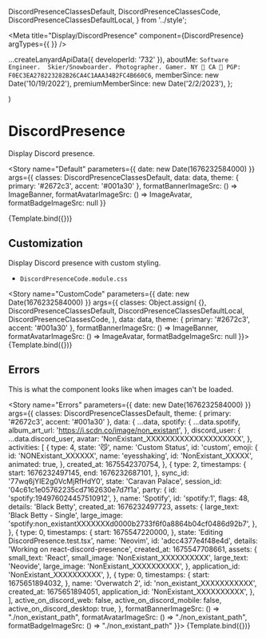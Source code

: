   DiscordPresenceClassesDefault,
  DiscordPresenceClassesCode,
  DiscordPresenceClassesDefaultLocal,
} from '../style';

<Meta title="Display/DiscordPresence" component={DiscordPresence} argTypes={{ }} />

  ...createLanyardApiData({ developerId: '732' }),
  aboutMe: `Software Engineer.  Skier/Snowboarder. Photographer. Gamer.
NY 🌆 CA 🌁
PGP: F0EC3EA278223282B26CA4C1AAA34B2FC4B660C6`,
  memberSince: new Date('10/19/2022'),
  premiumMemberSince: new Date('2/2/2023'),
};

  <div style={{ fontSize: '16px' }}>
    <ThemeDiscordPresence
      classes={args.classes}
      theme={args.theme}
    >
      <DiscordPresence
        data={args.data}
        formatBannerImageSrc={args.formatBannerImageSrc}
        formatAvatarImageSrc={args.formatAvatarImageSrc}
        formatBadgeImageSrc={args.formatBadgeImageSrc}
      />
    </ThemeDiscordPresence>
  </div>
)

# DiscordPresence

Display Discord presence.

<Story
  name="Default"
  parameters={{ date: new Date(1676232584000) }}
  args={{
    classes: DiscordPresenceClassesDefault,
    data: data,
    theme: { primary: '#2672c3', accent: '#001a30' },
    formatBannerImageSrc: () => ImageBanner,
    formatAvatarImageSrc: () => ImageAvatar,
    formatBadgeImageSrc: null
  }}
>
  {Template.bind({})}
</Story>

## Customization

Display Discord presence with custom styling.

- `DiscordPresenceCode.module.css`

<Story
  name="CustomCode"
  parameters={{ date: new Date(1676232584000) }}
  args={{
    classes: Object.assign(
      {},
      DiscordPresenceClassesDefault,
      DiscordPresenceClassesDefaultLocal,
      DiscordPresenceClassesCode,
    ),
    data: data,
    theme: { primary: '#2672c3', accent: '#001a30' },
    formatBannerImageSrc: () => ImageBanner,
    formatAvatarImageSrc: () => ImageAvatar,
    formatBadgeImageSrc: null
  }}>
  {Template.bind({})}
</Story>

## Errors

This is what the component looks like when images can't be loaded.

<Story
  name="Errors"
  parameters={{ date: new Date(1676232584000) }}
  args={{
    classes: DiscordPresenceClassesDefault,
    theme: { primary: '#2672c3', accent: '#001a30' },
    data: {
      ...data,
      spotify: {
        ...data.spotify,
        album_art_url: 'https://i.scdn.co/image/non_existant',
      },
      discord_user: {
        ...data.discord_user,
        avatar: 'NonExistant_XXXXXXXXXXXXXXXXXXXX',
      },
      activities: [
        {
          type: 4,
          state: '😼',
          name: 'Custom Status',
          id: 'custom',
          emoji: {
            id: 'NONExistant_XXXXXX',
            name: 'eyesshaking',
            id: 'NonExistant_XXXXX',
            animated: true,
          },
          created_at: 1675542370754,
        },
        {
          type: 2,
          timestamps: {
            start: 1676232497145,
            end: 1676232687101,
          },
          sync_id: '77wq6jYIE2g0VcMjRfHdY0',
          state: 'Caravan Palace',
          session_id: '04c61c1e05762235cd7162630e7d7f1a',
          party: {
            id: 'spotify:194976024457510912',
          },
          name: 'Spotify',
          id: 'spotify:1',
          flags: 48,
          details: 'Black Betty',
          created_at: 1676232497723,
          assets: {
            large_text: 'Black Betty - Single',
            large_image: 'spotify:non_existantXXXXXXXd0000b2733f6f0a8864b04cf0486d92b7',
          },
        },
        {
          type: 0,
          timestamps: {
            start: 1675547220000,
          },
          state: 'Editing DiscordPresence.test.tsx',
          name: 'Neovim',
          id: 'adcc4377e4f48e4d',
          details: 'Working on react-discord-presence',
          created_at: 1675547708661,
          assets: {
            small_text: 'React',
            small_image: 'NonExistant_XXXXXXXXXX',
            large_text: 'Neovide',
            large_image: 'NonExistant_XXXXXXXXXX',
          },
          application_id: 'NonExistant_XXXXXXXXXX',
        },
        {
          type: 0,
          timestamps: {
            start: 1675651894032,
          },
          name: 'Overwatch 2',
          id: 'non_existant_XXXXXXXXXXX',
          created_at: 1675651894051,
          application_id: 'NonExistant_XXXXXXXXXX',
        },
      ],
      active_on_discord_web: false,
      active_on_discord_mobile: false,
      active_on_discord_desktop: true,
    },
    formatBannerImageSrc: () => "./non_existant_path",
    formatAvatarImageSrc: () => "./non_existant_path",
    formatBadgeImageSrc: () => "./non_existant_path"
  }}>
  {Template.bind({})}
</Story>

